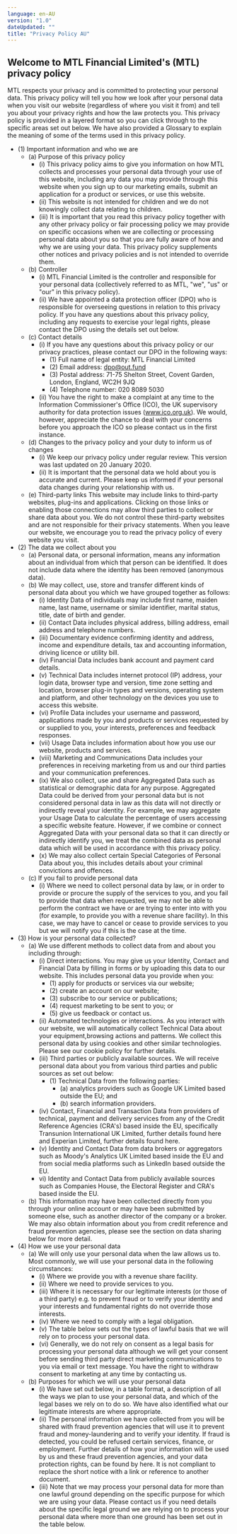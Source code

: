 ```yaml
---
language: en-AU
version: "1.0"
dateUpdated: ""
title: "Privacy Policy AU"
---
```


## Welcome to MTL Financial Limited's (MTL) privacy policy

MTL respects your privacy and is committed to protecting your personal data. This privacy
policy will tell you how we look after your personal data when you visit our website (regardless
of where you visit it from) and tell you about your privacy rights and how the law protects you.
This privacy policy is provided in a layered format so you can click through to the specific areas
set out below. We have also provided a Glossary to explain the meaning of some of the terms
used in this privacy policy.

- (1) Important information and who we are
  - (a) Purpose of this privacy policy
    - (i) This privacy policy aims to give you information on how MTL collects and processes your personal data through your use of this website, including any data you may provide through this website when you sign up to our marketing emails, submit an application for a product or services, or use this website.
    - (ii) This website is not intended for children and we do not knowingly collect data relating to children.
    - (iii) It is important that you read this privacy policy together with any other privacy policy or fair processing policy we may provide on specific occasions when we are collecting or processing personal data about you so that you are fully aware of how and why we are using your data. This privacy policy supplements other notices and privacy policies and is not intended to override them.
  - (b) Controller
    - (i) MTL Financial Limited is the controller and responsible for your personal data (collectively referred to as MTL, "we", "us" or "our" in this privacy policy).
    - (ii) We have appointed a data protection officer (DPO) who is responsible for overseeing questions in relation to this privacy policy. If you have any questions about this privacy policy, including any requests to exercise your legal rights, please contact the DPO using the details set out below.
  - (c) Contact details
    - (i) If you have any questions about this privacy policy or our privacy practices, please contact our DPO in the following ways:
      - (1) Full name of legal entity: MTL Financial Limited
      - (2) Email address: dpo@out.fund
      - (3) Postal address: 71-75 Shelton Street, Covent Garden, London, England, WC2H 9JQ
      - (4) Telephone number: 020 8089 5030
    - (ii) You have the right to make a complaint at any time to the Information Commissioner's Office (ICO), the UK supervisory authority for data protection issues (www.ico.org.uk). We would, however, appreciate the chance to deal with your concerns before you approach the ICO so please contact us in the first instance.
  - (d) Changes to the privacy policy and your duty to inform us of changes
    - (i) We keep our privacy policy under regular review. This version was last updated on 20 January 2020.
    - (ii) It is important that the personal data we hold about you is accurate and current. Please keep us informed if your personal data changes during your relationship with us.
  - (e) Third-party links
    This website may include links to third-party websites, plug-ins and applications. Clicking on those links or enabling those connections may allow third parties to collect or share data about you. We do not control these third-party websites and are not responsible for their privacy statements. When you leave our website, we encourage you to read the privacy policy of every website you visit.
- (2) The data we collect about you
  - (a) Personal data, or personal information, means any information about an individual from which that person can be identified. It does not include data where the identity has been removed (anonymous data).
  - (b) We may collect, use, store and transfer different kinds of personal data about you which we have grouped together as follows:
    - (i) Identity Data of individuals may include first name, maiden name, last name, username or similar identifier, marital status, title, date of birth and gender.
    - (ii) Contact Data includes physical address, billing address, email address and telephone numbers.
    - (iii) Documentary evidence confirming identity and address, income and expenditure details, tax and accounting information, driving licence or utility bill.
    - (iv) Financial Data includes bank account and payment card details.
    - (v) Technical Data includes internet protocol (IP) address, your login data, browser type and version, time zone setting and location, browser plug-in types and versions, operating system and platform, and other technology on the devices you use to access this website.
    - (vi) Profile Data includes your username and password, applications made by you and products or services requested by or supplied to you, your interests, preferences and feedback responses.
    - (vii) Usage Data includes information about how you use our website, products and services.
    - (viii) Marketing and Communications Data includes your preferences in receiving marketing from us and our third parties and your communication
    preferences.
    - (ix) We also collect, use and share Aggregated Data such as statistical or demographic data for any purpose. Aggregated Data could be derived from your personal data but is not considered personal data in law as this data will not directly or indirectly reveal your identity. For example, we may aggregate your Usage Data to calculate the percentage of users accessing a specific website feature. However, if we combine or connect Aggregated Data with your personal data so that it can directly or indirectly identify you, we treat the combined data as personal data which will be used in accordance with this privacy policy.
    - (x) We may also collect certain Special Categories of Personal Data about you, this includes details about your criminal convictions and offences.
  - (c) If you fail to provide personal data
    - (i) Where we need to collect personal data by law, or in order to provide or procure the supply of the services to you, and you fail to provide that data when requested, we may not be able to perform the contract we have or are trying to enter into with you (for example, to provide you with a revenue share facility). In this case, we may have to cancel or cease to provide services to you but we will notify you if this is the case at the time.
- (3) How is your personal data collected?
  - (a) We use different methods to collect data from and about you including through:
    - (i) Direct interactions. You may give us your Identity, Contact and Financial Data by filling in forms or by uploading this data to our website. This includes personal data you provide when you:
      - (1) apply for products or services via our website;
      - (2) create an account on our website;
      - (3) subscribe to our service or publications;
      - (4) request marketing to be sent to you; or
      - (5) give us feedback or contact us.
    - (ii) Automated technologies or interactions. As you interact with our website, we will automatically collect Technical Data about your equipment,browsing actions and patterns. We collect this personal data by using cookies and other similar technologies. Please see our cookie policy for further details.
    - (iii) Third parties or publicly available sources. We will receive personal data about you from various third parties and public sources as set out below:
      - (1) Technical Data from the following parties:
        - (a) analytics providers such as Google UK Limited based outside the EU; and
        - (b) search information providers.
    - (iv) Contact, Financial and Transaction Data from providers of technical, payment and delivery services from any of the Credit Reference Agencies (CRA's) based inside the EU, specifically Transunion International UK Limited, further details found here and Experian Limited, further details found here.
    - (v) Identity and Contact Data from data brokers or aggregators such as Moody's Analytics UK Limited based inside the EU and from social media platforms such as LinkedIn based outside the EU.
    - vi) Identity and Contact Data from publicly available sources such as Companies House, the Electoral Register and CRA's based inside the EU.
  - (b) This information may have been collected directly from you through your online account or may have been submitted by someone else, such as another director of the company or a broker. We may also obtain information about you from credit reference and fraud prevention agencies, please see the section on data sharing below for more detail.
- (4) How we use your personal data
  - (a) We will only use your personal data when the law allows us to. Most commonly, we will use your personal data in the following circumstances:
    - (i) Where we provide you with a revenue share facility.
    - (ii) Where we need to provide services to you.
    - (iii) Where it is necessary for our legitimate interests (or those of a third party) e.g. to prevent fraud or to verify your identity and your interests and fundamental rights do not override those interests.
    - (iv) Where we need to comply with a legal obligation.
    - (v) The table below sets out the types of lawful basis that we will rely on to process your personal data.
    - (vi) Generally, we do not rely on consent as a legal basis for processing your personal data although we will get your consent before sending third party direct marketing communications to you via email or text message. You have the right to withdraw consent to marketing at any time by contacting us.
  - (b) Purposes for which we will use your personal data
    - (i) We have set out below, in a table format, a description of all the ways we plan to use your personal data, and which of the legal bases we rely on to do so. We have also identified what our legitimate interests are where appropriate.
    - (ii) The personal information we have collected from you will be shared with fraud prevention agencies that will use it to prevent fraud and money-laundering and to verify your identity. If fraud is detected, you could be refused certain services, finance, or employment. Further details of how your information will be used by us and these fraud prevention agencies, and your data protection rights, can be found by here. It is not compliant to replace the short notice with a link or reference to another document.
    - (iii) Note that we may process your personal data for more than one lawful ground depending on the specific purpose for which we are using your data. Please contact us if you need details about the specific legal ground we are relying on to process your personal data where more than one ground has been set out in the table below.
